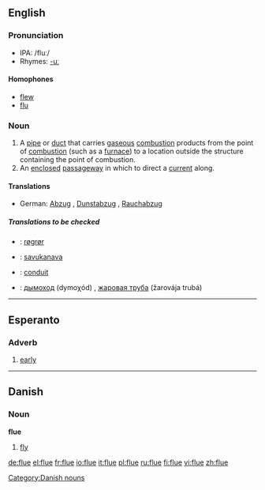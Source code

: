 ==English==

===Pronunciation===
*IPA: /fluː/
*Rhymes: [[Rhymes:English:-uː|-uː]]
====Homophones====
*[[flew]]
*[[flu]]

===Noun===
{{en-noun}}

# A [[pipe]] or [[duct]] that carries [[gaseous]] [[combustion]] products from the point of [[combustion]] (such as a [[furnace]]) to a location outside the structure containing the point of combustion.
# An [[enclosed]] [[passageway]] in which to direct a [[current]] along.

====Translations====
{{trans-top|pipe that carries gaseous combustion products away from their origin}}
*German: [[Abzug]] {{m}}, [[Dunstabzug]] {{m}}, [[Rauchabzug]] {{m}}
{{trans-mid}}
{{trans-bottom}}

=====Translations to be checked=====
{{checktrans}}

*{{ttbc|Danish}}: [[røgrør]] {{n}}
*{{ttbc|Finnish}}: [[savukanava]]
*{{ttbc|French}}: [[conduit]] {{m}}

*{{ttbc|Russian}}: [[дымоход]] (dymoχód) {{m}}, [[жаровая труба]] (žarovája trubá) {{f}}


----

==Esperanto==
===Adverb===
{{eo-adv}}

# [[early]]

----

==Danish==

===Noun===
'''flue'''

# [[fly]]

[[Category:Danish nouns]]

[[de:flue]]
[[el:flue]]
[[fr:flue]]
[[io:flue]]
[[it:flue]]
[[pl:flue]]
[[ru:flue]]
[[fi:flue]]
[[vi:flue]]
[[zh:flue]]